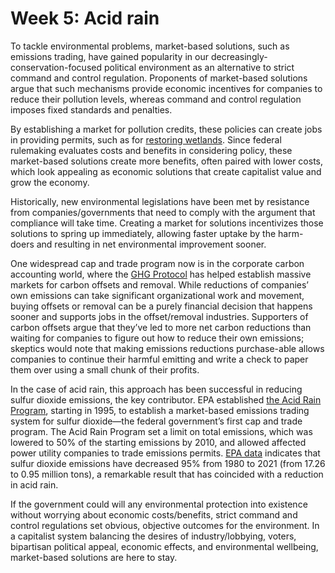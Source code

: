 # Week 5: Acid rain

To tackle environmental problems, market-based solutions, such as emissions trading, have gained popularity in our decreasingly-conservation-focused political environment as an alternative to strict command and control regulation. Proponents of market-based solutions argue that such mechanisms provide economic incentives for companies to reduce their pollution levels, whereas command and control regulation imposes fixed standards and penalties.

By establishing a market for pollution credits, these policies can create jobs in providing permits, such as for [restoring wetlands](https://www.ecosystemmarketplace.com/articles/hurricanes-harvey-and-irma-highlight-importance-of-restoration-economy/). Since federal rulemaking evaluates costs and benefits in considering policy, these market-based solutions create more benefits, often paired with lower costs, which look appealing as economic solutions that create capitalist value and grow the economy.

Historically, new environmental legislations have been met by resistance from companies/governments that need to comply with the argument that compliance will take time. Creating a market for solutions incentivizes those solutions to spring up immediately, allowing faster uptake by the harm-doers and resulting in net environmental improvement sooner.

One widespread cap and trade program now is in the corporate carbon accounting world, where the [GHG Protocol](https://ghgprotocol.org) has helped establish massive markets for carbon offsets and removal. While reductions of companies’ own emissions can take significant organizational work and movement, buying offsets or removal can be a purely financial decision that happens sooner and supports jobs in the offset/removal industries. Supporters of carbon offsets argue that they’ve led to more net carbon reductions than waiting for companies to figure out how to reduce their own emissions; skeptics would note that making emissions reductions purchase-able allows companies to continue their harmful emitting and write a check to paper them over using a small chunk of their profits.

In the case of acid rain, this approach has been successful in reducing sulfur dioxide emissions, the key contributor. EPA established [the Acid Rain Program](https://www.epa.gov/acidrain/acid-rain-program), starting in 1995, to establish a market-based emissions trading system for sulfur dioxide—the federal government’s first cap and trade program. The Acid Rain Program set a limit on total emissions, which was lowered to 50% of the starting emissions by 2010, and allowed affected power utility companies to trade emissions permits. [EPA data](https://www3.epa.gov/airmarkets/progress/reports/emissions_reductions_so2.html#figure1) indicates that sulfur dioxide emissions have decreased 95% from 1980 to 2021 (from 17.26 to 0.95 million tons), a remarkable result that has coincided with a reduction in acid rain.

If the government could will any environmental protection into existence without worrying about economic costs/benefits, strict command and control regulations set obvious, objective outcomes for the environment. In a capitalist system balancing the desires of industry/lobbying, voters, bipartisan political appeal, economic effects, and environmental wellbeing, market-based solutions are here to stay.
